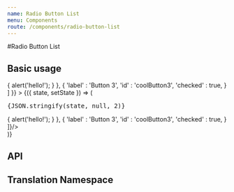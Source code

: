 ```yaml
---
name: Radio Button List
menu: Components
route: /components/radio-button-list
---
```



#Radio Button List

## Basic usage

<Playground>
  <State
    initial={{
      description : [
	      {
			'label' : 'Button 1',
			'id' : 'button1',
			'checked' : false
	      },
	      {
	      	'label' : 'Button 2',
	      	'checked' : false,
	      	'onClick' : () => { alert('hello!'); }
	      },
	      {
			'label' : 'Button 3',
			'id' : 'coolButton3',
			'checked' : true,
	      }
      ]
    }}
  >
    {({ state, setState }) => (
      <React.Fragment>
        <div>
          <pre>{JSON.stringify(state, null, 2)}</pre>
        </div>
        <div style={{ maxWidth: '300px', margin: '0 auto' }}>
          <RadioButtonList  description={[
		      {
				'label' : 'Button 1',
				'id' : 'button1',
				'checked' : false
		      },
		      {
		      	'label' : 'Button 2',
		      	'checked' : false,
		      	'onClick' : () => { alert('hello!'); }
		      },
		      {
				'label' : 'Button 3',
				'id' : 'coolButton3',
				'checked' : true,
		      }
      ]}/>
        </div>
      </React.Fragment>
    )}
  </State>
</Playground>

## API

<Props of={RadioButtonList} />

## Translation Namespace

<NameSpace name="RadioButtonList" />